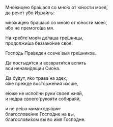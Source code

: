 Мно́жицею бра́шася со мно́ю от ю́ности моея́,  
да рече́т у́бо Изра́иль:

мно́жицею бра́шася со мно́ю от ю́ности моея́,  
и́бо не премого́ша мя.

На хребте́ мое́м де́лаша гре́шницы,  
продолжи́ша беззако́ние свое́.

Госпо́дь Пра́веден ссече́ вы́я гре́шников.

Да постыдя́тся и возвратя́тся вспять  
вси ненави́дящии Сио́на.

Да бу́дут, я́ко трава́ на здех,  
я́же пре́жде восторже́ния и́зсше,

е́юже не испо́лни руки́ своея́ жня́й,  
и не́дра своего́ рукоя́ти собира́яй,

и не ре́ша мимоходя́щии:  
благослове́ние Госпо́дне на вы,  
благослови́хом вы во и́мя Госпо́дне.
